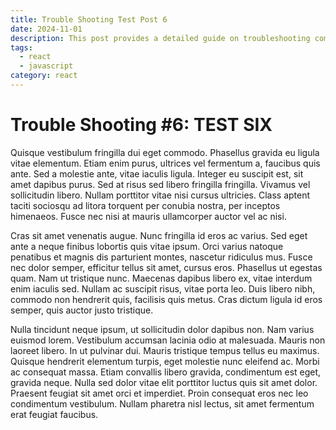 ```yaml
---
title: Trouble Shooting Test Post 6
date: 2024-11-01
description: This post provides a detailed guide on troubleshooting common issues in the application, including step-by-step solutions and best practices.
tags:
  - react
  - javascript
category: react
---
```


# Trouble Shooting #6: TEST SIX

Quisque vestibulum fringilla dui eget commodo. Phasellus gravida eu ligula vitae elementum. Etiam enim purus, ultrices vel fermentum a, faucibus quis ante. Sed a molestie ante, vitae iaculis ligula. Integer eu suscipit est, sit amet dapibus purus. Sed at risus sed libero fringilla fringilla. Vivamus vel sollicitudin libero. Nullam porttitor vitae nisi cursus ultricies. Class aptent taciti sociosqu ad litora torquent per conubia nostra, per inceptos himenaeos. Fusce nec nisi at mauris ullamcorper auctor vel ac nisi.

Cras sit amet venenatis augue. Nunc fringilla id eros ac varius. Sed eget ante a neque finibus lobortis quis vitae ipsum. Orci varius natoque penatibus et magnis dis parturient montes, nascetur ridiculus mus. Fusce nec dolor semper, efficitur tellus sit amet, cursus eros. Phasellus ut egestas quam. Nam ut tristique nunc. Maecenas dapibus libero ex, vitae interdum enim iaculis sed. Nullam ac suscipit risus, vitae porta leo. Duis libero nibh, commodo non hendrerit quis, facilisis quis metus. Cras dictum ligula id eros semper, quis auctor justo tristique.

Nulla tincidunt neque ipsum, ut sollicitudin dolor dapibus non. Nam varius euismod lorem. Vestibulum accumsan lacinia odio at malesuada. Mauris non laoreet libero. In ut pulvinar dui. Mauris tristique tempus tellus eu maximus. Quisque hendrerit elementum turpis, eget molestie nunc eleifend ac. Morbi ac consequat massa. Etiam convallis libero gravida, condimentum est eget, gravida neque. Nulla sed dolor vitae elit porttitor luctus quis sit amet dolor. Praesent feugiat sit amet orci et imperdiet. Proin consequat eros nec leo condimentum vestibulum. Nullam pharetra nisl lectus, sit amet fermentum erat feugiat faucibus.
